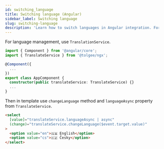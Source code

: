 ```yaml
---
id: switching_language
title: Switching language (Angular)
sidebar_label: Switching language
slug: switching-language
description: 'Learn how to switch languages in Angular integration. For language management, use TranslationService. Then in template, use methods setLang and getCurrentLang'
---
```


For language management, use `TranslationService`.

```ts title="language.component.ts"
import { Component } from '@angular/core';
import { TranslateService } from '@tolgee/ngx';

@Component({
  ...
})
export class AppComponent {
  constructor(public translateService: TranslateService) {}
  ...
}
```

Then in template use `changeLanguage` method and `languageAsync` property from `TranslateService`.

```html title="language.component.html"
<select
  [value]="translateService.languageAsync | async"
  (change)="translateService.changeLanguage($event.target.value)"
>
  <option value="en">🇬🇧 English</option>
  <option value="cs">🇨🇿 Česky</option>
</select>
```


<LanguageDetection/>
